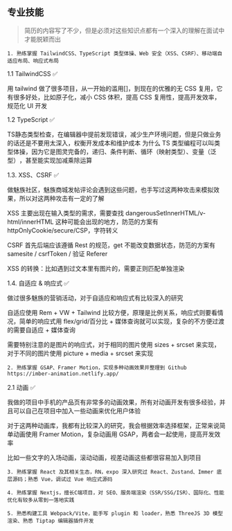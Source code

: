 ## 专业技能

> 简历的内容写了不少，但是必须对这些知识点都有一个深入的理解在面试中才能脱颖而出

`1. 熟练掌握 TailwindCSS、TypeScript 类型体操、Web 安全（XSS、CSRF）、移动端自适应布局、响应式布局`

1.1 TailwindCSS ✅

用 tailwind 做了很多项目，从一开始的滥用[]，到现在的优雅的无 CSS 复用，它有很多好处，比如原子化，减小 CSS 体积，提高 CSS 复用性，提高开发效率，规范化 UI 开发

1.2 TypeScript ✅

TS静态类型检查，在编辑器中提前发现错误，减少生产环境问题，但是只做业务的话还是不要用太深入，权衡开发成本和维护成本
为什么 TS 类型编程可以叫类型体操，因为它是图灵完备的​，递归、条件判断、循环（映射类型）、变量（泛型）​，甚至能实现 ​加减乘除运算​

1.3. XSS、CSRF ✅

做魅族社区，魅族商城发帖评论会遇到这些问题，也手写过这两种攻击来模拟效果，所以对这两种攻击有一定的了解

XSS 主要出现在输入类型的需求，需要查找 dangerousSetInnerHTML/v-html/innerHTML 这种可能会出现的地方，防范的方案有 httpOnlyCookie/secure/CSP，字符转义

CSRF 首先后端应该遵循 Rest 的规范，get 不能改变数据状态，防范的方案有 samesite / csrfToken / 验证 Referer

XSS 的转换：比如遇到过文本里有图片的，需要正则匹配单独渲染

1.4. 自适应 & 响应式 ✅

做过很多魅族的营销活动，对于自适应和响应式有比较深入的研究

自适应使用 Rem + VW + Tailwind 比较方便，原理是比例关系，响应式则要看情况，简单的响应式用 flex/grid/百分比 + 媒体查询就可以实现，复杂的不方便过渡的需要自适应 + 媒体查询

需要特别注意的是图片的响应式，对于相同的图片使用 sizes + srcset 来实现，对于不同的图片使用 picture + media + srcset 来实现

`2. 熟练掌握 GSAP、Framer Motion，实现多种动画效果并整理到 Github https://imber-animation.netlify.app/`

2.1 动画 ✅

我做的项目中手机的产品页有非常多的动画效果，所有对动画开发有很多经验，并且可以自己在项目中加入一些动画来优化用户体验

对于这两种动画库，我都有比较深入的研究，我会根据效率选择框架，正常来说简单动画使用 Framer Motion，复杂动画用 GSAP，两者会一起使用，提高开发效率

比如一些文字的入场动画，滚动动画，视差动画这些都很容易加入到项目

`3. 熟练掌握 React 及其相关生态，RN，expo 深入研究过 React、Zustand、Immer 底层源码；熟悉 Vue，调试过 Vue 响应式源码`

`4. 熟练掌握 Nextjs，擅长C端项目，对 SEO、服务端渲染（SSR/SSG/ISR）、国际化、性能优化有较多从零到一落地实践 `

`5. 熟悉构建工具 Webpack/Vite，能手写 plugin 和 loader，熟悉 ThreeJS 3D 模型渲染、熟悉 Tiptap 编辑器插件开发`
